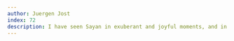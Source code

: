 ```yaml
---
author: Juergen Jost
index: 72
description: I have seen Sayan in exuberant and joyful moments, and in dark ones. In every encounter, he deeply impressed me with his creativity, his understanding of mathematics that was both intuitive and deep, his wide ranging interests and knowledge, and his human warmth, sensitivity and generosity. I miss him deeply as a friend, a colleague and a profoundly human being. 
---
```

